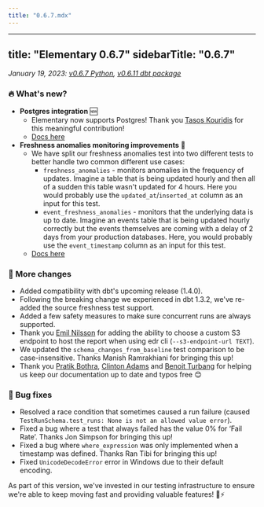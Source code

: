 ```yaml
---
title: "0.6.7.mdx"
---
```


---
title: "Elementary 0.6.7"
sidebarTitle: "0.6.7"
---

_January 19, 2023: [v0.6.7 Python](https://github.com/elementary-data/elementary/releases/tag/v0.6.7), [v0.6.11 dbt package](https://github.com/elementary-data/dbt-data-reliability/releases/tag/0.6.11)_

### 🔥 What's new?

- **Postgres integration** 🆕
  - Elementary now supports Postgres! Thank you [Tasos Kouridis](https://github.com/kouridis) for this meaningful contribution!
  - [Docs here](oss/integrations/postgres)
- **Freshness anomalies monitoring improvements** 🥬
  - We have split our freshness anomalies test into two different tests to better handle two common different use cases:
    - `freshness_anomalies` - monitors anomalies in the frequency of updates. Imagine a table that is being updated hourly and then all of a sudden this table wasn't updated for 4 hours. Here you would probably use the `updated_at`/`inserted_at` column as an input for this test.
    - `event_freshness_anomalies` - monitors that the underlying data is up to date. Imagine an events table that is being updated hourly correctly but the events themselves are coming with a delay of 2 days from your production databases. Here, you would probably use the `event_timestamp` column as an input for this test.
  - [Docs here](data-tests/anomaly-detection-tests/freshness-anomalies)

### 💫 More changes

- Added compatibility with dbt's upcoming release (1.4.0).
- Following the breaking change we experienced in dbt 1.3.2, we've re-added the source freshness test support.
- Added a few safety measures to make sure concurrent runs are always supported.
- Thank you [Emil Nilsson](https://github.com/esenilsson) for adding the ability to choose a custom S3 endpoint to host the report when using edr cli (`--s3-endpoint-url TEXT`).
- We updated the `schema_changes_from_baseline` test comparison to be case-insensitive. Thanks Manish Ramrakhiani for bringing this up!
- Thank you [Pratik Bothra](https://github.com/pratik60), [Clinton Adams](https://github.com/clad) and [Benoit Turbang](https://github.com/benoit-tropos-io) for helping us keep our documentation up to date and typos free 😊

### 🐞 Bug fixes

- Resolved a race condition that sometimes caused a run failure (caused `TestRunSchema.test_runs: None is not an allowed value error`).
- Fixed a bug where a test that always failed has the value 0% for ‘Fail Rate’. Thanks Jon Simpson for bringing this up!
- Fixed a bug where `where_expression` was only implemented when a timestamp was defined. Thanks Ran Tibi for bringing this up!
- Fixed `UnicodeDecodeError` error in Windows due to their default encoding.

As part of this version, we've invested in our testing infrastructure to ensure we're able to keep moving fast and providing valuable features! 💪⚡
